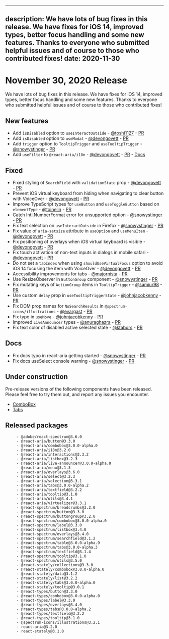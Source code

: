<!-- Copyright 2020 Adobe. All rights reserved.
This file is licensed to you under the Apache License, Version 2.0 (the "License");
you may not use this file except in compliance with the License. You may obtain a copy
of the License at http://www.apache.org/licenses/LICENSE-2.0
Unless required by applicable law or agreed to in writing, software distributed under
the License is distributed on an "AS IS" BASIS, WITHOUT WARRANTIES OR REPRESENTATIONS
OF ANY KIND, either express or implied. See the License for the specific language
governing permissions and limitations under the License. -->


---
description: We have lots of bug fixes in this release. We have fixes for iOS 14, improved types, better focus handling and some new features. Thanks to everyone who submitted helpful issues and of course to those who contributed fixes!
date: 2020-11-30
---

# November 30, 2020 Release
We have lots of bug fixes in this release. We have fixes for iOS 14, improved types, better focus handling and some new features. Thanks to everyone who submitted helpful issues and of course to those who contributed fixes!

## New features
- Add `isDisabled` option to `useInteractOutside` - [@toshi1127](https://github.com/toshi1127) - [PR](https://gitlab.com/watheia/spectrum/pull/1273)
- Add `isDisabled` option to `useModal` - [@devongovett](https://github.com/devongovett) - [PR](https://gitlab.com/watheia/spectrum/pull/1176)
- Add `trigger` option to `TooltipTrigger` and `useTooltipTrigger` - [@snowystinger](https://github.com/snowystinger) - [PR](https://gitlab.com/watheia/spectrum/pull/1226)
- Add `useFilter` to `@react-aria/i18n` - [@devongovett](https://github.com/devongovett) - [PR](https://gitlab.com/watheia/spectrum/pull/1307) - [Docs](https://watheia.app/react-aria/useFilter.html)
## Fixed
- Fixed styling of `SearchField` with `validationState` prop - [@devongovett](https://github.com/devongovett) - [PR](https://gitlab.com/watheia/spectrum/pull/1176)
- Prevent iOS virtual keyboard from hiding when navigating to clear button with VoiceOver - [@devongovett](https://github.com/devongovett) - [PR](https://gitlab.com/watheia/spectrum/pull/1176)
- Improve TypeScript types for `useButton` and `useToggleButton` based on `elementType` - [@toinelin](https://github.com/toinelin) - [PR](https://gitlab.com/watheia/spectrum/pull/1191)
- Catch Intl.NumberFormat error for unsupported option - [@snowystinger](https://github.com/snowystinger) - [PR](https://gitlab.com/watheia/spectrum/pull/1249)
- Fix text selection on `useInteractOutside` in Firefox - [@snowystinger](https://github.com/snowystinger) - [PR](https://gitlab.com/watheia/spectrum/pull/1240)
- Fix value of `aria-setsize` attribute in `useOption` and `useMenuItem` - [@devongovett](https://github.com/devongovett) - [PR](https://gitlab.com/watheia/spectrum/pull/1176)
- Fix positioning of overlays when iOS virtual keyboard is visible - [@devongovett](https://github.com/devongovett) - [PR](https://gitlab.com/watheia/spectrum/pull/1176)
- Fix touch activation of non-text inputs in dialogs in mobile safari - [@devongovett](https://github.com/devongovett) - [PR](https://gitlab.com/watheia/spectrum/pull/1290')
- Do not set a `tabIndex` when using `shouldUseVirtualFocus` option to avoid iOS 14 focusing the item with VoiceOver - [@devongovett](https://github.com/devongovett) - [PR](https://gitlab.com/watheia/spectrum/pull/1176)
- Accessibility improvements for tabs - [@majornista](https://github.com/majornista) - [PR](https://gitlab.com/watheia/spectrum/pull/1237)
- Use ResizeObserver in `ButtonGroup` component - [@snowystinger](https://github.com/snowystinger) - [PR](https://gitlab.com/watheia/spectrum/pull/1225)
- Fix mutating keys of `ActionGroup` items in `TooltipTrigger` - [@samiur98](https://github.com/samiur98) - [PR](https://gitlab.com/watheia/spectrum/pull/1242)
- Use custom `delay` prop in `useTooltipTriggerState` - [@johnjacobkenny](https://github.com/johnjacobkenny) - [PR](https://gitlab.com/watheia/spectrum/pull/1201)
- Fix DOM prop names for `NoSearchResults` in `@spectrum-icons/illustrations`  - [@evargast](https://github.com/evargast) - [PR](https://gitlab.com/watheia/spectrum/pull/1255)
- Fix typo in `useMove` - [@johnjacobkenny](https://github.com/johnjacobkenny) - [PR](https://gitlab.com/watheia/spectrum/pull/1218)
- Improved `LiveAnnouncer` types - [@anuraghazra](https://github.com/anuraghazra) - [PR](https://gitlab.com/watheia/spectrum/pull/1210)
- Fix text color of disabled active selected state  - [@ktabors](https://github.com/ktabors) - [PR](https://gitlab.com/watheia/spectrum/pull/1232)
## Docs
- Fix docs typo in react-aria getting started - [@snowystinger](https://github.com/snowystinger) - [PR](https://gitlab.com/watheia/spectrum/pull/1254)
- Fix docs useSelect console warning - [@snowystinger](https://github.com/snowystinger) - [PR](https://gitlab.com/watheia/spectrum/pull/1222)


## Under construction

Pre-release versions of the following components have been released. Please feel free to try them out, and report any issues you encounter.


- [ComboBox](http://watheia.app/react-spectrum/ComboBox.html)
- [Tabs](http://watheia.app/react-spectrum/Tabs.html)


## Released packages
```
     - @adobe/react-spectrum@3.6.0
     - @react-aria/button@3.3.0
     - @react-aria/combobox@3.0.0-alpha.0
     - @react-aria/i18n@3.2.0
     - @react-aria/interactions@3.3.2
     - @react-aria/listbox@3.2.3
     - @react-aria/live-announcer@3.0.0-alpha.0
     - @react-aria/menu@3.1.3
     - @react-aria/overlays@3.6.0
     - @react-aria/select@3.2.3
     - @react-aria/selection@3.3.1
     - @react-aria/tabs@3.0.0-alpha.2
     - @react-aria/textfield@3.2.2
     - @react-aria/tooltip@3.1.0
     - @react-aria/utils@3.4.1
     - @react-aria/virtualizer@3.3.1
     - @react-spectrum/breadcrumbs@3.2.0
     - @react-spectrum/button@3.3.0
     - @react-spectrum/buttongroup@3.2.0
     - @react-spectrum/combobox@3.0.0-alpha.0
     - @react-spectrum/label@3.3.0
     - @react-spectrum/listbox@3.4.0
     - @react-spectrum/overlays@3.4.0
     - @react-spectrum/searchfield@3.1.2
     - @react-spectrum/table@3.0.0-alpha.9
     - @react-spectrum/tabs@3.0.0-alpha.3
     - @react-spectrum/textfield@3.1.4
     - @react-spectrum/tooltip@3.1.0
     - @react-spectrum/utils@3.5.0
     - @react-stately/collections@3.3.0
     - @react-stately/combobox@3.0.0-alpha.0
     - @react-stately/data@3.1.2
     - @react-stately/list@3.2.2
     - @react-stately/tabs@3.0.0-alpha.0
     - @react-stately/tooltip@3.0.1
     - @react-types/button@3.3.0
     - @react-types/combobox@3.0.0-alpha.0
     - @react-types/label@3.3.0
     - @react-types/overlays@3.4.0
     - @react-types/tabs@3.0.0-alpha.2
     - @react-types/textfield@3.2.2
     - @react-types/tooltip@3.1.0
     - @spectrum-icons/illustrations@3.2.1
     - react-aria@3.2.0
     - react-stately@3.1.0
```
